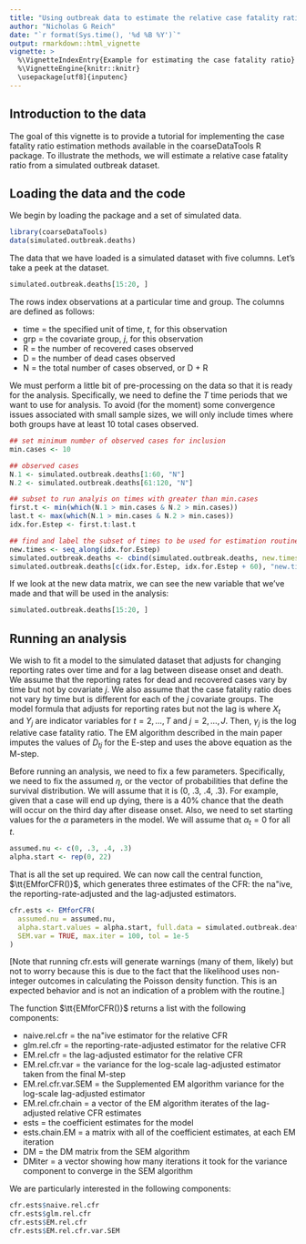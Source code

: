 ```yaml
---
title: "Using outbreak data to estimate the relative case fatality ratio"
author: "Nicholas G Reich"
date: "`r format(Sys.time(), '%d %B %Y')`"
output: rmarkdown::html_vignette
vignette: >
  %\VignetteIndexEntry{Example for estimating the case fatality ratio}
  %\VignetteEngine{knitr::knitr}
  \usepackage[utf8]{inputenc}
---
```



## Introduction to the data

The goal of this vignette is to provide a tutorial for implementing the
case fatality ratio estimation methods available in the coarseDataTools R package.  To illustrate the methods, we will estimate a
relative case fatality ratio from a simulated outbreak dataset.


## Loading the data and the code
We begin by loading the package and a set of simulated data.

```r
library(coarseDataTools)
data(simulated.outbreak.deaths)
```

The data that we have loaded is a simulated dataset with five
columns.  Let's take a peek at the dataset.
```r
simulated.outbreak.deaths[15:20, ]
```
The rows index observations at a particular time and group.  The columns are defined as follows:

  -  time = the specified unit of time, $t$, for this observation
  -  grp = the covariate group, $j$, for this observation
  -  R = the number of recovered cases observed
  -  D = the number of dead cases observed
  -  N = the total number of cases observed, or D + R

We must perform a little bit of pre-processing on the data so that it
is ready for the analysis.  Specifically, we need to define the $T$
time periods that we want to use for analysis.  To avoid (for the
moment)  some convergence issues associated with
small sample sizes, we will only include times
where both groups have at least 10 total cases observed.

```r
## set minimum number of observed cases for inclusion
min.cases <- 10

## observed cases
N.1 <- simulated.outbreak.deaths[1:60, "N"]
N.2 <- simulated.outbreak.deaths[61:120, "N"]

## subset to run analyis on times with greater than min.cases
first.t <- min(which(N.1 > min.cases & N.2 > min.cases))
last.t <- max(which(N.1 > min.cases & N.2 > min.cases))
idx.for.Estep <- first.t:last.t

## find and label the subset of times to be used for estimation routine
new.times <- seq_along(idx.for.Estep)
simulated.outbreak.deaths <- cbind(simulated.outbreak.deaths, new.times = NA)
simulated.outbreak.deaths[c(idx.for.Estep, idx.for.Estep + 60), "new.times"] <- rep(new.times, 2)
```

If we look at the new data matrix, we can see the new variable
that we've made and that will be used in the analysis:
```r
simulated.outbreak.deaths[15:20, ]
```

## Running an analysis

We wish to fit a model to the simulated dataset that adjusts for changing reporting rates over time and
for a lag between disease onset and death.  We assume that the
reporting rates for dead and recovered cases vary by time but not by
covariate $j$.  We also assume that the case fatality ratio does not
vary by time but is different for each of the $j$ covariate groups.  The model formula that
adjusts for reporting rates but not the lag is
\begin{eqnarray}
\log E (D_{tj}) &=& \log N_{tj} + \beta_0 + \alpha_t\cdot X_t + \gamma_j\cdot Y_j
\end{eqnarray}
where $X_t$ and $Y_j$ are indicator variables  for $t=2,\dots,T$ and
$j=2, \dots,J$.  Then, $\gamma_j$ is the log relative case
fatality ratio.  The EM algorithm described in the main paper imputes
the values of $D_{tj}$ for the E-step and uses the
above equation as the M-step.

Before running an analysis, we need to fix a few parameters.
Specifically, we need to fix the assumed $\eta$, or the
vector of probabilities that define the survival distribution.  We
will assume that it is (0, .3, .4, .3).  For example, given that a
case will end up dying, there is a 40\% chance that the death will
occur on the third day after disease onset.  Also, we need to set
starting values for the $\alpha$ parameters in the model.  We will
assume that $\alpha_t=0$ for all $t$.

```r
assumed.nu <- c(0, .3, .4, .3)
alpha.start <- rep(0, 22)
```

That is all the set up required.  We can now call the central
function, $\tt{EMforCFR()}$, which generates three estimates of the
CFR: the na\"ive, the reporting-rate-adjusted and the lag-adjusted estimators.
```r
cfr.ests <- EMforCFR(
  assumed.nu = assumed.nu,
  alpha.start.values = alpha.start, full.data = simulated.outbreak.deaths, verb = FALSE,
  SEM.var = TRUE, max.iter = 100, tol = 1e-5
)
```

[Note that running cfr.ests will generate warnings (many of them,
likely) but not to worry because this is due to the fact that the
likelihood uses non-integer outcomes in calculating the Poisson
density function.  This is an expected behavior and is not an
indication of a problem with the routine.]

The function $\tt{EMforCFR()}$ returns a list with the following components:

  -  naive.rel.cfr = the na\"ive estimator for the relative CFR
  -  glm.rel.cfr = the reporting-rate-adjusted estimator for the relative CFR
  -  EM.rel.cfr = the lag-adjusted estimator for the relative CFR
  -  EM.rel.cfr.var = the variance for the log-scale lag-adjusted
    estimator taken from the final M-step
  -  EM.rel.cfr.var.SEM = the Supplemented EM algorithm variance
    for the log-scale lag-adjusted estimator
  -  EM.rel.cfr.chain = a vector of the EM algorithm iterates of the
    lag-adjusted relative CFR estimates
  -  ests = the coefficient estimates for the model
  -  ests.chain.EM = a matrix with all of the coefficient
    estimates, at each EM iteration
  -  DM = the DM matrix from the SEM algorithm
  -  DMiter = a vector showing how many iterations it took for the
    variance component to converge in the SEM algorithm


We are particularly interested in the following components:
```r
cfr.ests$naive.rel.cfr
cfr.ests$glm.rel.cfr
cfr.ests$EM.rel.cfr
cfr.ests$EM.rel.cfr.var.SEM
```

